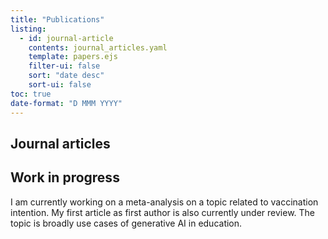 ```yaml
---
title: "Publications"
listing:
  - id: journal-article
    contents: journal_articles.yaml
    template: papers.ejs
    filter-ui: false
    sort: "date desc"
    sort-ui: false
toc: true
date-format: "D MMM YYYY"
---
```


## Journal articles

::: {#journal-article}
:::


## Work in progress

::: {#in-progress}
I am currently working on a meta-analysis on a topic related to vaccination intention. My first article as first author is also currently under review. The topic is broadly use cases of generative AI in education.
:::


